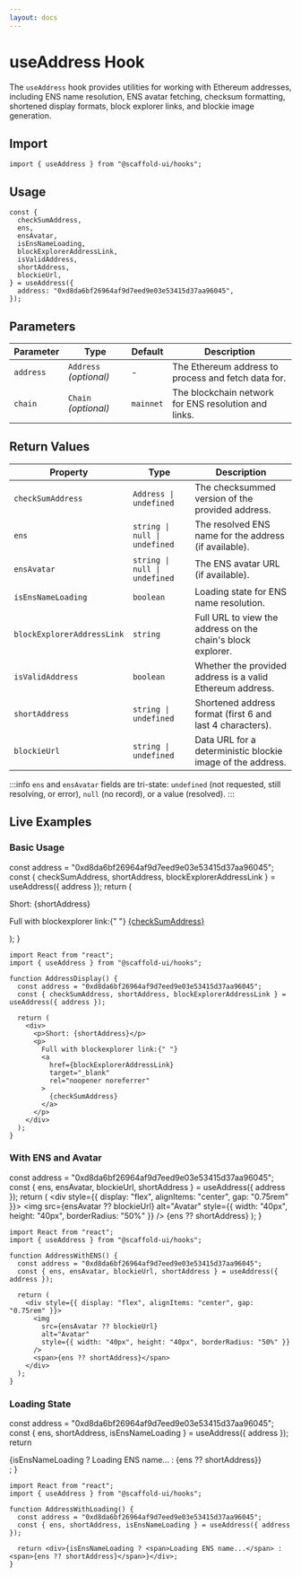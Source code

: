 ```yaml
---
layout: docs
---
```



# useAddress Hook

The `useAddress` hook provides utilities for working with Ethereum addresses, including ENS name resolution, ENS avatar fetching, checksum formatting, shortened display formats, block explorer links, and blockie image generation.

## Import

```tsx
import { useAddress } from "@scaffold-ui/hooks";
```

## Usage

```tsx
const {
  checkSumAddress,
  ens,
  ensAvatar,
  isEnsNameLoading,
  blockExplorerAddressLink,
  isValidAddress,
  shortAddress,
  blockieUrl,
} = useAddress({
  address: "0xd8da6bf26964af9d7eed9e03e53415d37aa96045",
});
```

## Parameters

| Parameter | Type                   | Default   | Description                                          |
| --------- | ---------------------- | --------- | ---------------------------------------------------- |
| `address` | `Address` _(optional)_ | -         | The Ethereum address to process and fetch data for.  |
| `chain`   | `Chain` _(optional)_   | `mainnet` | The blockchain network for ENS resolution and links. |

## Return Values

| Property                   | Type                          | Description                                                 |
| -------------------------- | ----------------------------- | ----------------------------------------------------------- |
| `checkSumAddress`          | `Address \| undefined`        | The checksummed version of the provided address.            |
| `ens`                      | `string \| null \| undefined` | The resolved ENS name for the address (if available).       |
| `ensAvatar`                | `string \| null \| undefined` | The ENS avatar URL (if available).                          |
| `isEnsNameLoading`         | `boolean`                     | Loading state for ENS name resolution.                      |
| `blockExplorerAddressLink` | `string`                      | Full URL to view the address on the chain's block explorer. |
| `isValidAddress`           | `boolean`                     | Whether the provided address is a valid Ethereum address.   |
| `shortAddress`             | `string \| undefined`         | Shortened address format (first 6 and last 4 characters).   |
| `blockieUrl`               | `string \| undefined`         | Data URL for a deterministic blockie image of the address.  |

:::info
`ens` and `ensAvatar` fields are tri-state: `undefined` (not requested, still resolving, or error), `null` (no record), or a value (resolved).
:::

## Live Examples

### Basic Usage

  const address = "0xd8da6bf26964af9d7eed9e03e53415d37aa96045";
  const { checkSumAddress, shortAddress, blockExplorerAddressLink } = useAddress({ address });
  return (
    <div>
      <p>Short: {shortAddress}</p>
      <p>
        Full with blockexplorer link:{" "}
        <a
          href={blockExplorerAddressLink}
          target="_blank"
          rel="noopener noreferrer"
        >
          {checkSumAddress}
        </a>
      </p>
    </div>
  );
}

<DocsProvider>
  <UseAddressBasicExample />
</DocsProvider>

```tsx
import React from "react";
import { useAddress } from "@scaffold-ui/hooks";

function AddressDisplay() {
  const address = "0xd8da6bf26964af9d7eed9e03e53415d37aa96045";
  const { checkSumAddress, shortAddress, blockExplorerAddressLink } = useAddress({ address });

  return (
    <div>
      <p>Short: {shortAddress}</p>
      <p>
        Full with blockexplorer link:{" "}
        <a
          href={blockExplorerAddressLink}
          target="_blank"
          rel="noopener noreferrer"
        >
          {checkSumAddress}
        </a>
      </p>
    </div>
  );
}
```

### With ENS and Avatar

  const address = "0xd8da6bf26964af9d7eed9e03e53415d37aa96045";
  const { ens, ensAvatar, blockieUrl, shortAddress } = useAddress({ address });
  return (
    <div style={{ display: "flex", alignItems: "center", gap: "0.75rem" }}>
      <img
        src={ensAvatar ?? blockieUrl}
        alt="Avatar"
        style={{ width: "40px", height: "40px", borderRadius: "50%" }}
      />
      <span>{ens ?? shortAddress}</span>
    </div>
  );
}

<DocsProvider>
  <UseAddressWithAvatarExample />
</DocsProvider>

```tsx
import React from "react";
import { useAddress } from "@scaffold-ui/hooks";

function AddressWithENS() {
  const address = "0xd8da6bf26964af9d7eed9e03e53415d37aa96045";
  const { ens, ensAvatar, blockieUrl, shortAddress } = useAddress({ address });

  return (
    <div style={{ display: "flex", alignItems: "center", gap: "0.75rem" }}>
      <img
        src={ensAvatar ?? blockieUrl}
        alt="Avatar"
        style={{ width: "40px", height: "40px", borderRadius: "50%" }}
      />
      <span>{ens ?? shortAddress}</span>
    </div>
  );
}
```

### Loading State

  const address = "0xd8da6bf26964af9d7eed9e03e53415d37aa96045";
  const { ens, shortAddress, isEnsNameLoading } = useAddress({ address });
  return <div>{isEnsNameLoading ? <span>Loading ENS name...</span> : <span>{ens ?? shortAddress}</span>}</div>;
}

<DocsProvider>
  <UseAddressLoadingExample />
</DocsProvider>

```tsx
import React from "react";
import { useAddress } from "@scaffold-ui/hooks";

function AddressWithLoading() {
  const address = "0xd8da6bf26964af9d7eed9e03e53415d37aa96045";
  const { ens, shortAddress, isEnsNameLoading } = useAddress({ address });

  return <div>{isEnsNameLoading ? <span>Loading ENS name...</span> : <span>{ens ?? shortAddress}</span>}</div>;
}
```

